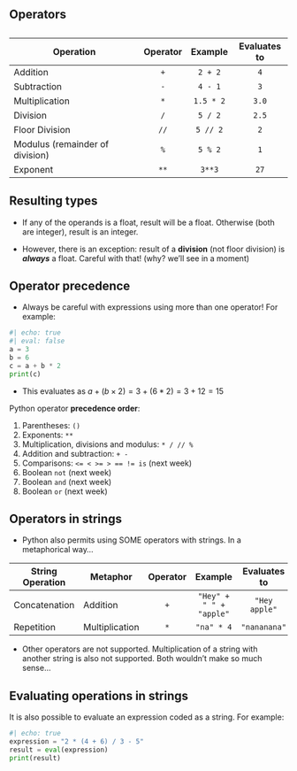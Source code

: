 ::: {.content-visible unless-format="revealjs"}
# Operators

:::

::: {.content-visible when-format="revealjs"}
##  {data-name="<b>2.1 OPERATORS</b>"}
:::

| Operation                       | Operator |  Example  | Evaluates to |
|---------------------------------|:--------:|:---------:|:------------:|
| Addition                        |   `+`    |  `2 + 2`  |     `4`      |
| Subtraction                     |   `-`    |  `4 - 1`  |     `3`      |
| Multiplication                  |   `*`    | `1.5 * 2` |    `3.0`     |
| Division                        |   `/`    |  `5 / 2`  |    `2.5`     |
| Floor Division                  |   `//`    |  `5 // 2`  |     `2`      |
| Modulus (remainder of division) |   `%`    |  `5 % 2`  |     `1`      |
| Exponent                        |   `**`   |  `3**3`   |     `27`     |

## Resulting types

-   If any of the operands is a float, result will be a float. Otherwise (both are integer), result is an integer.

-   However, there is an exception: result of a **division** (not floor division) is ***always*** a float. Careful with that! (why? we'll see in a moment)

## Operator precedence

-   Always be careful with expressions using more than one operator! For example:

```python
#| echo: true
#| eval: false
a = 3
b = 6
c = a + b * 2
print(c)
```

-   This evaluates as $a + (b \times 2) = 3 + (6 * 2) = 3 + 12 = 15$

Python operator **precedence order**:

1.  Parentheses: `()`
2.  Exponents: `**`
3.  Multiplication, divisions and modulus: `* / // %`
4.  Addition and subtraction: `+ -`
5.  Comparisons: `<= < >= > == != is` (next week)
6.  Boolean `not` (next week)
7.  Boolean `and` (next week)
8.  Boolean `or` (next week)

## Operators in strings

-   Python also permits using SOME operators with strings. In a metaphorical way...

| String Operation | Metaphor       | Operator |         Example         | Evaluates to  |
|---------------|---------------|:-------------:|:-------------:|:-------------:|
| Concatenation    | Addition       |   `+`    | `"Hey" + " " + "apple"` | `"Hey apple"` |
| Repetition       | Multiplication |   `*`    |       `"na" * 4`        | `"nananana"`  |

-   Other operators are not supported. Multiplication of a string with another string is also not supported. Both wouldn't make so much sense...

## Evaluating operations in strings

It is also possible to evaluate an expression coded as a string. For example:

```python
#| echo: true
expression = "2 * (4 + 6) / 3 - 5"
result = eval(expression)
print(result)
```
